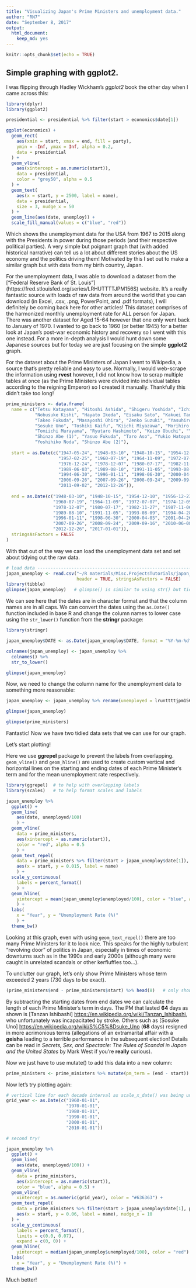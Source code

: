 ```yaml
---
title: "Visualizing Japan's Prime Ministers and unemployment data."
author: "RN7"
date: "September 8, 2017"
output: 
  html_document: 
    keep_md: yes
---
```


```r
knitr::opts_chunk$set(echo = TRUE)
```

## Simple graphing with ggplot2. 

I was flipping through Hadley Wickham's *ggplot2* book the other day when I came across this:

```r
library(dplyr)
library(ggplot2)

presidential <- presidential %>% filter(start > economics$date[1])

ggplot(economics) +
  geom_rect(
    aes(xmin = start, xmax = end, fill = party), 
    ymin = -Inf, ymax = Inf, alpha = 0.2,
    data = presidential
  ) +
  geom_vline(
    aes(xintercept = as.numeric(start)), 
    data = presidential,
    color = "grey50", alpha = 0.5
  ) +
  geom_text(
    aes(x = start, y = 2500, label = name), 
    data = presidential, 
    size = 3, nudge_x = 50
  ) +
  geom_line(aes(date, unemploy)) +
  scale_fill_manual(values = c("blue", "red"))
```

Which shows the unemployment data for the USA from 1967 to 2015 along with the Presidents in power during those periods (and their respective political parties). A very simple but poignant graph that (with added historical narrative) can tell us a lot about different stories about the US economy and the politics driving them! Motivated by this I set out to make a similar graph but with data from my birth country, Japan.

  For the unemployment data, I was able to download a dataset from the ["Federal Reserve Bank of St. Louis"] (https://fred.stlouisfed.org/series/LRHUTTTTJPM156S) website. It's a really fantastic source with loads of raw data from around the world that you can download (in Excel, .csv, .png, PowerPoint, and .pdf formats), I will definitely be coming back here for other articles! This dataset comprises of the harmonized monthly unemployment rate for ALL person for Japan. There was another dataset for Aged 15-64 however that one only went back to January of 1970. I wanted to go back to 1960 (or better 1945) for a better look at Japan's post-war economic history and recovery so I went with this one instead. For a more in-depth analysis I would hunt down some Japanese sources but for today we are just focusing on the simple **ggplot2** graph.

  For the dataset about the Prime Ministers of Japan I went to Wikipedia, a source that's pretty reliable and easy to use. Normally, I would web-scrape the information using **rvest** however, I did not know how to scrap multiple tables at once (as the Prime Ministers were divided into individual tables according to the reigning Emperor) so I created it manually. Thankfully this didn't take too long!

```r
prime_ministers <- data.frame(
  name = c("Tetsu Katayama", "Hitoshi Ashida", "Shigeru Yoshida", "Ichiro Hatoyama", "Tanzan Ishibashi",
           "Nobusuke Kishi", "Hayato Ikeda", "Eisaku Sato", "Kakuei Tanaka", "Takeo Miki",
           "Takeo Fukuda", "Masayoshi Ohira", "Zenko Suzuki", "Yasuhiro Nakasone", "Noboru Takeshita",
           "Sosuke Uno", "Toshiki Kaifu", "Kiichi Miyazawa", "Morihiro Hosokawa", "Tsutomu Hata",
           "Tomiichi Murayama", "Ryutaro Hashimoto", "Keizo Obuchi", "Yoshiro Mori", "Junichiro Koizumi",
           "Shinzo Abe (1)", "Yasuo Fukuda", "Taro Aso", "Yukio Hatoyama", "Naoto Kan",
           "Yoshihiko Noda", "Shinzo Abe (2)"),
  
  start = as.Date(c("1947-05-24", "1948-03-10", "1948-10-15", "1954-12-10", "1956-12-23",
                    "1957-02-25", "1960-07-19", "1964-11-09", "1972-07-07", "1974-12-09",
                    "1976-12-24", "1978-12-07", "1980-07-17", "1982-11-27", "1987-11-06",
                    "1989-06-03", "1989-08-10", "1991-11-05", "1993-08-09", "1994-04-28",
                    "1994-06-30", "1996-01-11", "1998-06-30", "2000-04-05", "2001-04-26",
                    "2006-09-26", "2007-09-26", "2008-09-24", "2009-09-16", "2010-06-08",
                    "2011-09-02", "2012-12-26")),
  
  end = as.Date(c("1948-03-10", "1948-10-15", "1954-12-10", "1956-12-23", "1957-02-25",
                  "1960-07-19", "1964-11-09", "1972-07-07", "1974-12-09", "1976-12-24",
                  "1978-12-07", "1980-07-17", "1982-11-27", "1987-11-06", "1989-06-03",
                  "1989-08-10", "1991-11-05", "1993-08-09", "1994-04-28", "1994-06-30",
                  "1996-01-11", "1998-06-30", "2000-04-05", "2001-04-26", "2006-09-26",
                  "2007-09-26", "2008-09-24", "2009-09-16", "2010-06-08", "2011-09-02",
                  "2012-12-26", "2017-01-01")),
  stringsAsFactors = FALSE
)
```

With that out of the way we can load the unemployment data set and set about tidying out the raw data.

```r
# load data ---------------------------------------------------------------
japan_unemploy <- read.csv("~/R materials/Misc.ProjectsTutorials/japan_pm/LRUNTTTTJPM156S.csv", 
                           header = TRUE, stringsAsFactors = FALSE)
library(tibble)
glimpse(japan_unemploy)   # glimpse() is similar to using str() but tidier
```

  We can see here that the dates are in character format and that the column names are in all caps. We can convert the dates using the `as.Date()` function included in base R and change the column names to lower case using the `str_lower()` function from the **stringr** package:

```r
library(stringr)

japan_unemploy$DATE <- as.Date(japan_unemploy$DATE, format = "%Y-%m-%d")

colnames(japan_unemploy) <- japan_unemploy %>% 
  colnames() %>% 
  str_to_lower()

glimpse(japan_unemploy)
```

Now, we need to change the column name for the unemployment data to something more reasonable:

```r
japan_unemploy <- japan_unemploy %>% rename(unemployed = lrunttttjpm156s)

glimpse(japan_unemploy)

glimpse(prime_ministers)
```

Fantastic! Now we have two tidied data sets that we can use for our graph.

Let's start plotting!

  Here we use **ggrepel** package to prevent the labels from overlapping. `geom_vline()` and `geom_hline()` are used to create custom vertical and horizontal lines on the starting and ending dates of each Prime Minister's term and for the mean unemployment rate respectively.

```r
library(ggrepel)  # to help with overlapping labels
library(scales)   # to help format scales and labels

japan_unemploy %>% 
  ggplot() +
  geom_line(
    aes(date, unemployed/100)
    ) +
  geom_vline(
    data = prime_ministers, 
    aes(xintercept = as.numeric(start)),
    color = "red", alpha = 0.5
    ) +
  geom_text_repel(
    data = prime_ministers %>% filter(start > japan_unemploy$date[1]),
    aes(x = start, y = 0.015, label = name)
    ) +
  scale_y_continuous(
    labels = percent_format()
    ) +
  geom_hline(
    yintercept = mean(japan_unemploy$unemployed/100), color = "blue", alpha = 0.5
    ) +
  labs(
    x = "Year", y = "Unemployment Rate (%)"
    ) +
  theme_bw()

```

  Looking at this graph, even with using `geom_text_repel()` there are too many Prime Ministers for it to look nice. This speaks for the highly turbulent "revolving door" of politics in Japan, especially in times of economic downturns such as in the 1990s and early 2000s (although many were caught in unrelated scandals or other kerfluffles too...). 

  To unclutter our graph, let's only show Prime Ministers whose term exceeded 2 years (730 days to be exact). 

```r
(prime_ministers$end - prime_ministers$start) %>% head(8)   # only show results from first 8 rows
```

  By subtracting the starting dates from end dates we can calculate the length of each Prime Minister's term in days. The PM that lasted **64** days as shown is [Tanzan Ishibashi] <https://en.wikipedia.org/wiki/Tanzan_Ishibashi>, who unfortunately was incapacitated by stroke. Others such as  [Sosuke Uno] <https://en.wikipedia.org/wiki/S%C5%8Dsuke_Uno> (**68** days) resigned in more acrimonious terms (allegations of an extramarital affair with a **geisha** leading to a terrible performance in the subsequent election! Details can be read in *Secrets, Sex, and Spectacle: The Rules of Scandal in Japan and the United States* by Mark West if you're **really** curious).

Now we just have to use mutate() to add this data into a new column:
```r
prime_ministers <- prime_ministers %>% mutate(pm_term = (end - start))
```

Now let's try plotting again:

```r
# vertical line for each decade interval as scale_x_date() was being uncooperative...
grid_year <- as.Date(c("1960-01-01",
                       "1970-01-01", 
                       "1980-01-01", 
                       "1990-01-01", 
                       "2000-01-01", 
                       "2010-01-01"))

# second try!

japan_unemploy %>% 
  ggplot() +
  geom_line(
    aes(date, unemployed/100)) +
  geom_vline(
    data = prime_ministers, 
    aes(xintercept = as.numeric(start)),
    color = "blue", alpha = 0.5) +
  geom_vline(
    xintercept = as.numeric(grid_year), color = "#636363") +
  geom_text_repel(
    data = prime_ministers %>% filter(start > japan_unemploy$date[1], pm_term > 730),
    aes(x = start, y = 0.06, label = name), nudge_x = 10
  ) +
  scale_y_continuous(
    labels = percent_format(), 
    limits = c(0.0, 0.07),
    expand = c(0, 0)) +
  geom_hline(
    yintercept = median(japan_unemploy$unemployed/100), color = "red") +
  labs(
    x = "Year", y = "Unemployment Rate (%)") +
  theme_bw()

```

Much better!
